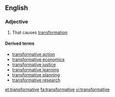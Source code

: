 ==English==

===Adjective===
{{en-adj}}

# That causes [[transformation]]

====Derived terms====
*[[transformative action]]
*[[transformative economics]]
*[[transformative justice]]
*[[transformative learning]]
*[[transformative planning]]
*[[transformative research]]

[[et:transformative]]
[[fa:transformative]]
[[vi:transformative]]